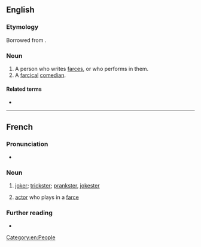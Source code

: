 ==English==

===Etymology===
Borrowed from {{bor|en|fr|farceur}}.

===Noun===
{{en-noun}}

# A person who writes [[farce]]s, or who performs in them.
# A [[farcical]] [[comedian]].

====Related terms====
* {{l|en|farceuse}}

[[Category:en:People]]

----

==French==

===Pronunciation===
* {{IPA|/faʁ.sœʁ/|lang=fr}}

===Noun===
{{fr-noun|m|f=farceuse}}

# [[joker]]; [[trickster]]; [[prankster]], [[jokester]]
# {{lb|fr|dated}} [[actor]] who plays in a [[farce]]

===Further reading===
* {{R:TLFi}}